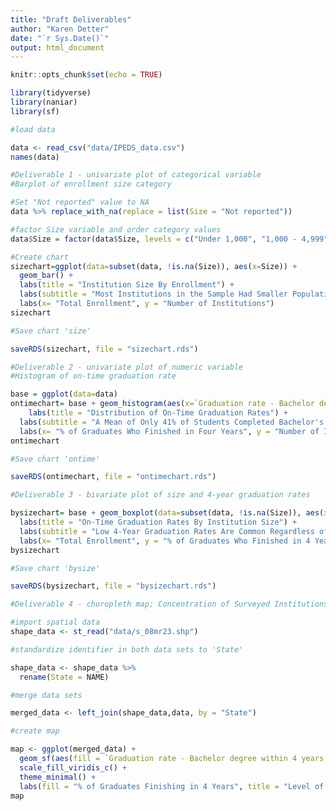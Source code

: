 ```yaml
---
title: "Draft Deliverables"
author: "Karen Detter"
date: "`r Sys.Date()`"
output: html_document
---
```


```r
knitr::opts_chunk$set(echo = TRUE)
```

```r
library(tidyverse)
library(naniar)
library(sf)

#load data

data <- read_csv("data/IPEDS_data.csv")
names(data)
```

```r
#Deliverable 1 - univariate plot of categorical variable
#Barplot of enrollment size category 

#Set "Not reported" value to NA
data %>% replace_with_na(replace = list(Size = "Not reported"))

#factor Size variable and order category values
data$Size = factor(data$Size, levels = c("Under 1,000", "1,000 - 4,999", "5,000 - 9,999", "10,000 - 19,999", "20,000 and above"), ordered = TRUE)

#Create chart
sizechart=ggplot(data=subset(data, !is.na(Size)), aes(x=Size)) +
  geom_bar() +
  labs(title = "Institution Size By Enrollment") +
  labs(subtitle = "Most Institutions in the Sample Had Smaller Populations") +
  labs(x= "Total Enrollment", y = "Number of Institutions")
sizechart

#Save chart 'size'

saveRDS(sizechart, file = "sizechart.rds")

```



```r
#Deliverable 2 - univariate plot of numeric variable
#Histogram of on-time graduation rate

base = ggplot(data=data)
ontimechart= base + geom_histogram(aes(x=`Graduation rate - Bachelor degree within 4 years, total`)) +
    labs(title = "Distribution of On-Time Graduation Rates") +
  labs(subtitle = "A Mean of Only 41% of Students Completed Bachelor's Degrees in 4 Years") +
  labs(x= "% of Graduates Who Finished in Four Years", y = "Number of Institutions")
ontimechart

#Save chart 'ontime'

saveRDS(ontimechart, file = "ontimechart.rds")

```

```r
#Deliverable 3 - bivariate plot of size and 4-year graduation rates

bysizechart= base + geom_boxplot(data=subset(data, !is.na(Size)), aes(x= Size, y=`Graduation rate - Bachelor degree within 4 years, total`)) +
  labs(title = "On-Time Graduation Rates By Institution Size") +
  labs(subtitle = "Low 4-Year Graduation Rates Are Common Regardless of School Size") +
  labs(x= "Total Enrollment", y = "% of Graduates Who Finished in 4 Years")
bysizechart

#Save chart 'bysize'

saveRDS(bysizechart, file = "bysizechart.rds")

```

```r
#Deliverable 4 - choropleth map: Concentration of Surveyed Institutions by State

#import spatial data
shape_data <- st_read("data/s_08mr23.shp")

```

```r
#standardize identifier in both data sets to 'State'

shape_data <- shape_data %>% 
  rename(State = NAME)
```

```r
#merge data sets

merged_data <- left_join(shape_data,data, by = "State")
```

```r
#create map

map <- ggplot(merged_data) +
  geom_sf(aes(fill = `Graduation rate - Bachelor degree within 4 years, total`), color = "white", size = 2.0) +
  scale_fill_viridis_c() +
  theme_minimal() +
  labs(fill = "% of Graduates Finishing in 4 Years", title = "Level of 4-Year Graduation By State")
map
```

```r

```

